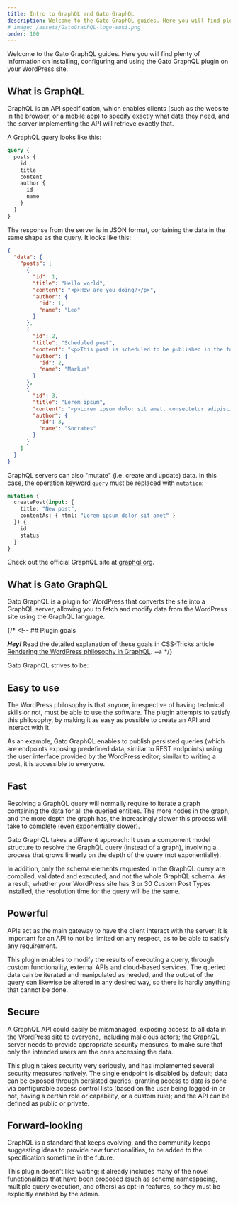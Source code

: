 ```yaml
---
title: Intro to GraphQL and Gato GraphQL
description: Welcome to the Gato GraphQL guides. Here you will find plenty of information on installing, configuring and using the Gato GraphQL plugin on your WordPress site.
# image: /assets/GatoGraphQL-logo-suki.png
order: 100
---
```


Welcome to the Gato GraphQL guides. Here you will find plenty of information on installing, configuring and using the Gato GraphQL plugin on your WordPress site.

## What is GraphQL

GraphQL is an API specification, which enables clients (such as the website in the browser, or a mobile app) to specify exactly what data they need, and the server implementing the API will retrieve exactly that.

A GraphQL query looks like this:

```graphql
query {
  posts {
    id
    title
    content
    author {
      id
      name
    }
  }
}
```

The response from the server is in JSON format, containing the data in the same shape as the query. It looks like this:

```json
{
  "data": {
    "posts": [
      {
        "id": 1,
        "title": "Hello world",
        "content": "<p>How are you doing?</p>",
        "author": {
          "id": 1,
          "name": "Leo"
        }
      },
      {
        "id": 2,
        "title": "Scheduled post",
        "content": "<p>This post is scheduled to be published in the future.</p>",
        "author": {
          "id": 2,
          "name": "Markus"
        }
      },
      {
        "id": 3,
        "title": "Lorem ipsum",
        "content": "<p>Lorem ipsum dolor sit amet, consectetur adipiscing elit, sed do eiusmod tempor incididunt ut labore et dolore magna aliqua.</p>",
        "author": {
          "id": 3,
          "name": "Socrates"
        }
      }
    ]
  }
}
```

GraphQL servers can also "mutate" (i.e. create and update) data. In this case, the operation keyword `query` must be replaced with `mutation`:

```graphql
mutation {
  createPost(input: {
    title: "New post",
    contentAs: { html: "Lorem ipsum dolor sit amet" }
  }) {
    id
    status
  }
}
```

Check out the official GraphQL site at [graphql.org](https://graphql.org/).

## What is Gato GraphQL

Gato GraphQL is a plugin for WordPress that converts the site into a GraphQL server, allowing you to fetch and modify data from the WordPress site using the GraphQL language.

{/* <!-- ## Plugin goals

**_Hey!_** Read the detailed explanation of these goals in CSS-Tricks article [Rendering the WordPress philosophy in GraphQL](https://css-tricks.com/rendering-the-wordpress-philosophy-in-graphql/). --> */}

Gato GraphQL strives to be:

## Easy to use

The WordPress philosophy is that anyone, irrespective of having technical skills or not, must be able to use the software. The plugin attempts to satisfy this philosophy, by making it as easy as possible to create an API and interact with it.

As an example, Gato GraphQL enables to publish persisted queries (which are endpoints exposing predefined data, similar to REST endpoints) using the user interface provided by the WordPress editor; similar to writing a post, it is accessible to everyone.

## Fast

Resolving a GraphQL query will normally require to iterate a graph containing the data for all the queried entities. The more nodes in the graph, and the more depth the graph has, the increasingly slower this process will take to complete (even exponentially slower).

Gato GraphQL takes a different approach: It uses a component model structure to resolve the GraphQL query (instead of a graph), involving a process that grows linearly on the depth of the query (not exponentially).

In addition, only the schema elements requested in the GraphQL query are compiled, validated and executed, and not the whole GraphQL schema. As a result, whether your WordPress site has 3 or 30 Custom Post Types installed, the resolution time for the query will be the same.

## Powerful

APIs act as the main gateway to have the client interact with the server; it is important for an API to not be limited on any respect, as to be able to satisfy any requirement.

This plugin enables to modify the results of executing a query, through custom functionality, external APIs and cloud-based services. The queried data can be iterated and manipulated as needed, and the output of the query can likewise be altered in any desired way, so there is hardly anything that cannot be done.

## Secure

A GraphQL API could easily be mismanaged, exposing access to all data in the WordPress site to everyone, including malicious actors; the GraphQL server needs to provide appropriate security measures, to make sure that only the intended users are the ones accessing the data.

This plugin takes security very seriously, and has implemented several security measures natively. The single endpoint is disabled by default; data can be exposed through persisted queries; granting access to data is done via configurable access control lists (based on the user being logged-in or not, having a certain role or capability, or a custom rule); and the API can be defined as public or private.

## Forward-looking

GraphQL is a standard that keeps evolving, and the community keeps suggesting ideas to provide new functionalities, to be added to the specification sometime in the future.

This plugin doesn't like waiting; it already includes many of the novel functionalities that have been proposed (such as schema namespacing, multiple query execution, and others) as opt-in features, so they must be explicitly enabled by the admin.
